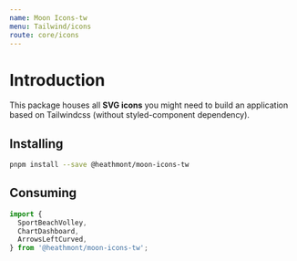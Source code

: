 ```yaml
---
name: Moon Icons-tw
menu: Tailwind/icons
route: core/icons
---
```


# Introduction

This package houses all **SVG icons** you might need to build an application based on Tailwindcss (without styled-component dependency).

## Installing

```bash
pnpm install --save @heathmont/moon-icons-tw
```

## Consuming

```javascript
import {
  SportBeachVolley,
  ChartDashboard,
  ArrowsLeftCurved,
} from '@heathmont/moon-icons-tw';
```

